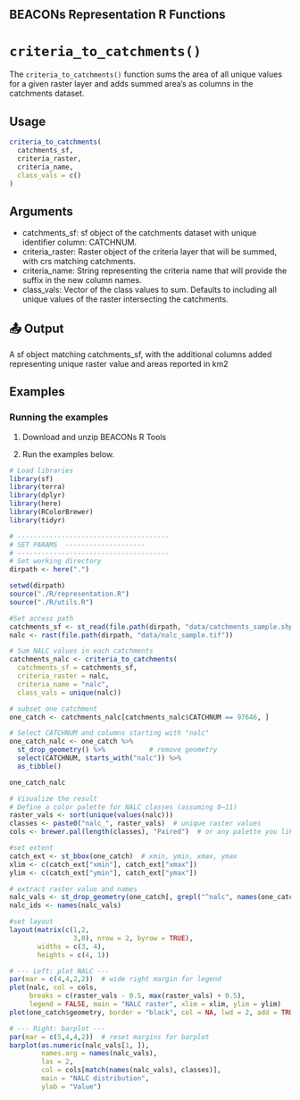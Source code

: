 ## BEACONs Representation R Functions

# `criteria_to_catchments()`

The `criteria_to_catchments()` function sums the area of all unique values for a given raster layer and adds summed area's as columns in the catchments dataset. 


## Usage
```r
criteria_to_catchments(
  catchments_sf, 
  criteria_raster,
  criteria_name, 
  class_vals = c()
)
```
## Arguments
- catchments_sf: sf object of the catchments dataset with unique identifier column: CATCHNUM.
- criteria_raster: Raster object of the criteria layer that will be summed, with crs matching catchments.
- criteria_name: String representing the criteria name that will provide the suffix in the new column names.
- class_vals: Vector of the class values to sum. Defaults to including all unique values of the raster intersecting the catchments. 

## 📤 Output
A sf object matching catchments_sf, with the additional columns added representing unique raster value and areas reported in km2


## Examples
### Running the examples


1. Download and unzip BEACONs R Tools 

2. Run the examples below.

```r
# Load libraries
library(sf)
library(terra)
library(dplyr)
library(here)
library(RColorBrewer)
library(tidyr)

# --------------------------------------
# SET PARAMS  --------------------
# --------------------------------------
# Set working directory
dirpath <- here(".")

setwd(dirpath)
source("./R/representation.R")
source("./R/utils.R")

#Set access path 
catchments_sf <- st_read(file.path(dirpath, "data/catchments_sample.shp"), quiet = TRUE)
nalc <- rast(file.path(dirpath, "data/nalc_sample.tif"))

# Sum NALC values in each catchments
catchments_nalc <- criteria_to_catchments(
  catchments_sf = catchments_sf, 
  criteria_raster = nalc, 
  criteria_name = "nalc", 
  class_vals = unique(nalc))

# subset one catchment
one_catch <- catchments_nalc[catchments_nalc$CATCHNUM == 97646, ]

# Select CATCHNUM and columns starting with "nalc"
one_catch_nalc <- one_catch %>%
  st_drop_geometry() %>%           # remove geometry
  select(CATCHNUM, starts_with("nalc")) %>%  
  as_tibble()

one_catch_nalc

# Visualize the result
# Define a color palette for NALC classes (assuming 0–11)
raster_vals <- sort(unique(values(nalc)))
classes <- paste0("nalc_", raster_vals)  # unique raster values
cols <- brewer.pal(length(classes), "Paired")  # or any palette you like

#set extent
catch_ext <- st_bbox(one_catch)  # xmin, ymin, xmax, ymax
xlim <- c(catch_ext["xmin"], catch_ext["xmax"])
ylim <- c(catch_ext["ymin"], catch_ext["ymax"])

# extract raster value and names
nalc_vals <- st_drop_geometry(one_catch[, grepl("^nalc", names(one_catch))])
nalc_ids <- names(nalc_vals)

#set layout
layout(matrix(c(1,2,
                3,0), nrow = 2, byrow = TRUE),
       widths = c(3, 4),
       heights = c(4, 1))

# --- Left: plot NALC ---
par(mar = c(4,4,2,2))  # wide right margin for legend
plot(nalc, col = cols,
     breaks = c(raster_vals - 0.5, max(raster_vals) + 0.5),
     legend = FALSE, main = "NALC raster", xlim = xlim, ylim = ylim)
plot(one_catch$geometry, border = "black", col = NA, lwd = 2, add = TRUE)

# --- Right: barplot ---
par(mar = c(5,4,4,2))  # reset margins for barplot
barplot(as.numeric(nalc_vals[1, ]),
        names.arg = names(nalc_vals),
        las = 2,
        col = cols[match(names(nalc_vals), classes)],
        main = "NALC distribution",
        ylab = "Value")

```


